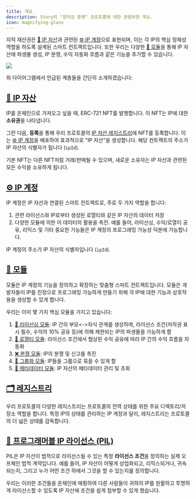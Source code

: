 ```yaml
---
title: 개요
description: Story의 "창의성 증명" 프로토콜에 대한 광범위한 개요.
icon: magnifying-glass
---
```


지적 재산권은 [🧩 IP 자산](/concepts/ip-asset)과 관련된 [⚙️ IP 계정](/concepts/ip-asset/ip-account)으로 표현되며, 이는 각 IP의 핵심 정체성 역할을 하도록 설계된 스마트 컨트랙트입니다. 또한 우리는 다양한 [🧱 모듈](/concepts/modules)을 통해 IP 자산에 파생물 생성, IP 분쟁, 수익 자동화 흐름과 같은 기능을 추가할 수 있습니다.

<Frame>
  <img src="/images/concepts/story-architecture.png" />
</Frame>

위 다이어그램에서 언급된 계층들을 간단히 소개하겠습니다:

## [🧩 IP 자산](/concepts/ip-asset)

IP를 온체인으로 가져오고 싶을 때, ERC-721 NFT를 발행합니다. 이 NFT는 IP에 대한 **소유권**을 나타냅니다.

그런 다음, **등록**을 통해 우리 프로토콜의 [IP 자산 레지스트리](/concepts/registry/ip-asset-registry)에 NFT를 등록합니다. 이는 [⚙️ IP 계정](/concepts/ip-asset/ip-account)을 배포하여 효과적으로 "IP 자산"을 생성합니다. 해당 컨트랙트의 주소가 IP 자산의 식별자가 됩니다 (`ipId`).

기본 NFT는 다른 NFT처럼 거래/판매될 수 있으며, 새로운 소유자는 IP 자산과 관련된 모든 수익을 소유하게 됩니다.

## [⚙️ IP 계정](/concepts/ip-asset/ip-account)

IP 계정은 IP 자산과 연결된 스마트 컨트랙트로, 주로 두 가지 역할을 합니다:

1. 관련 라이선스와 IP로부터 생성된 로열티와 같은 IP 자산의 데이터 저장
2. 다양한 모듈에 의한 이 데이터의 활용을 촉진. 예를 들어, 라이선싱, 수익/로열티 공유, 리믹스 및 기타 중요한 기능들은 IP 계정의 프로그래밍 가능성 덕분에 가능합니다.

IP 계정의 주소가 IP 자산의 식별자입니다 (`ipId`).

## [🧱 모듈](/concepts/modules)

모듈은 IP 계정의 기능을 정의하고 확장하는 맞춤형 스마트 컨트랙트입니다. 모듈은 개발자들이 IP를 진정으로 프로그래밍 가능하게 만들기 위해 각 IP에 대한 기능과 상호작용을 생성할 수 있게 합니다.

우리는 이미 몇 가지 핵심 모듈을 가지고 있습니다:

1. [📜 라이선싱 모듈](/concepts/licensing-module): IP 간의 부모\<->자식 관계를 생성하여, 라이선스 조건(저작권 표시 필수, 수익의 10% 공유 등)에 의해 제한되는 IP의 파생물을 가능하게 함
2. [💸 로열티 모듈](/concepts/royalty-module): 라이선스 조건에서 협상된 수익 공유에 따라 IP 간의 수익 흐름을 자동화
3. [❌ 분쟁 모듈](/concepts/dispute-module): IP의 분쟁 및 신고를 촉진
4. [👥 그룹화 모듈](/concepts/grouping-module): IP들을 그룹으로 묶을 수 있게 함
5. [👀 메타데이터 모듈](/concepts/metadata-module): IP 자산의 메타데이터 관리 및 조회

## [🗂️ 레지스트리](/concepts/registry)

우리 프로토콜의 다양한 레지스트리는 프로토콜의 전역 상태를 위한 주요 디렉토리/저장소 역할을 합니다. 특정 IP의 상태를 관리하는 IP 계정과 달리, 레지스트리는 프로토콜의 더 넓은 상태를 감독합니다.

## [💊 프로그래머블 IP 라이선스 (PIL)](/concepts/programmable-ip-license)

PIL은 IP 자산이 법적으로 라이선스될 수 있는 특정 **라이선스 조건**을 정의하는 실제 오프체인 법적 계약입니다. 예를 들어, IP 자산이 어떻게 상업화되고, 리믹스되거나, 귀속되는지, 그리고 누가 어떤 조건 하에서 그것을 할 수 있는지를 정의합니다.

우리는 이러한 조건들을 온체인에 매핑하여 다른 사람들이 귀하의 IP를 원활하고 투명하게 라이선스할 수 있도록 IP 자산에 조건을 쉽게 첨부할 수 있게 했습니다.
